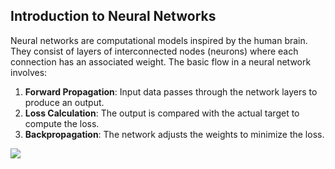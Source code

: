 ## Introduction to Neural Networks

Neural networks are computational models inspired by the human brain. They consist of layers of interconnected nodes (neurons) where each connection has an associated weight. The basic flow in a neural network involves:

1.  **Forward Propagation**: Input data passes through the network layers to produce an output.
2.  **Loss Calculation**: The output is compared with the actual target to compute the loss.
3.  **Backpropagation**: The network adjusts the weights to minimize the loss.

![](images/Screenshot%20from%202024-06-07%2013-04-39.png)

